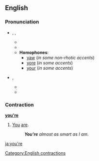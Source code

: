 ==English==

===Pronunciation===
*{{IPA|/jɔː(r)/}}, {{SAMPA|/jO:(r)/}}, {{AHD|yôr}}
**{{audio|en-us-you're.ogg|Audio (US)}}
**{{rhymes|ɔː(r)}}
**'''Homophones''':
***[[yaw]] (''in some non-rhotic accents'')
***[[yore]] (''in some accents'')
***[[your]] (''in some accents'')<!-- is this a homophone to this pronunciation sometimes?-->

*{{IPA|/jʊə(r)/}}, {{SAMPA|/jU@(r)/}}
**{{audio|en-us-you're2.ogg|Audio (US)}}
**{{rhymes|ʊə(r)}}

===Contraction===
'''[[you]][['re]]''' 

# [[You]] [[are]].
#:'''''You're''' almost as smart as I am.''

[[Category:English contractions]]

[[ja:you're]]